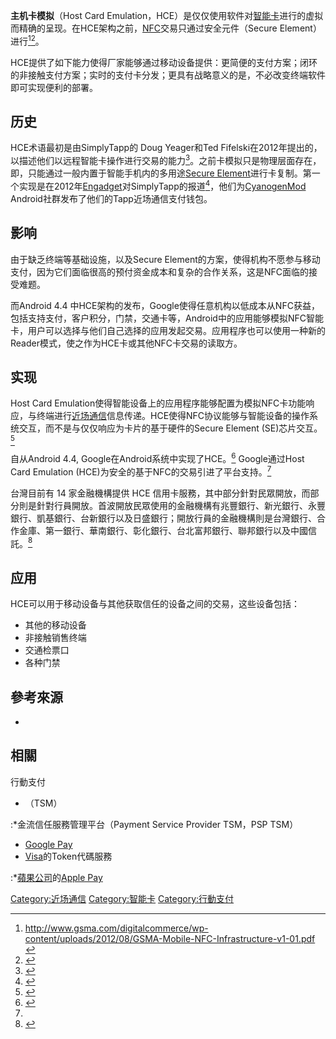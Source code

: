 {{NoteTA|G1=IT}}
'''主机卡模拟'''（Host Card Emulation，HCE）是仅仅使用软件对[[智能卡|智能卡]]进行的虚拟而精确的呈现。在HCE架构之前，[[近场通信|NFC]]交易只通过安全元件（Secure Element）进行<ref>http://www.gsma.com/digitalcommerce/wp-content/uploads/2012/08/GSMA-Mobile-NFC-Infrastructure-v1-01.pdf {{Wayback|url=http://www.gsma.com/digitalcommerce/wp-content/uploads/2012/08/GSMA-Mobile-NFC-Infrastructure-v1-01.pdf |date=20190512035407 }} {{en}}</ref><ref name="android.com-hce">{{cite web | url = https://developer.android.com/guide/topics/connectivity/nfc/hce.html | title = Host-based Card Emulation | accessdate = March 1, 2015 | website = eveloper.android.com | archive-date = 2017-12-05 | archive-url = https://web.archive.org/web/20171205024216/https://developer.android.com/guide/topics/connectivity/nfc/hce.html | dead-url = no }}</ref>。

HCE提供了如下能力使得厂家能够通过移动设备提供：更简便的支付方案；闭环的非接触支付方案；实时的支付卡分发；更具有战略意义的是，不必改变终端软件即可实现便利的部署。

==历史==
HCE术语最初是由SimplyTapp的{{Citation needed |reason=First known reference found in CyanogenMod JellyBean (8.30.2012) code base: http://review.cyanogenmod.org/#/c/21928/2/jni/com_android_nfc_NativeNfcManager.cpp |date=June 2014}} Doug Yeager和Ted Fifelski在2012年提出的，以描述他们以远程智能卡操作进行交易的能力<ref>{{cite web |url=http://www.nfcworld.com/2012/09/19/317966/simplytapp-proposes-secure-elements-in-the-cloud/ |title=SimplyTapp Proposes Secure Elements in the Cloud |date=2012-09-19 |language=en |access-date=2015-12-28 |archive-date=2019-05-14 |archive-url=https://web.archive.org/web/20190514023323/https://www.nfcworld.com/2012/09/19/317966/simplytapp-proposes-secure-elements-in-the-cloud/ }}</ref>。之前卡模拟只是物理层面存在，即，只能通过一般内置于智能手机内的多用途[[Secure_Element|Secure Element]]进行卡复制。第一个实现是在2012年[[Engadget|Engadget]]对SimplyTapp的报道<ref>{{cite web |last=Dent |first=Steve |url=http://www.engadget.com/2012/08/29/cyanogenmod-simplytapp-nfc-payment/ |title=CyanogenMod releases SimplyTapp NFC payment app for CM9, launches CM9.1 |publisher=engadget.com |date=2012-08-29 |accessdate=2014-06-20 |archive-date=2019-05-11 |archive-url=https://web.archive.org/web/20190511104100/http://www.engadget.com/2012/08/29/cyanogenmod-simplytapp-nfc-payment/ }}</ref>{{Failed verification|date=June 2014}}，他们为[[CyanogenMod|CyanogenMod]] Android社群发布了他们的Tapp近场通信支付钱包。

==影响==
由于缺乏终端等基础设施，以及Secure Element的方案，使得机构不愿参与移动支付，因为它们面临很高的预付资金成本和复杂的合作关系，这是NFC面临的接受难题。

而Android 4.4 中HCE架构的发布，Google使得任意机构以低成本从NFC获益，包括支持支付，客户积分，门禁，交通卡等，Android中的应用能够模拟NFC智能卡，用户可以选择与他们自己选择的应用发起交易。应用程序也可以使用一种新的Reader模式，使之作为HCE卡或其他NFC卡交易的读取方。

==实现==
Host Card Emulation使得智能设备上的应用程序能够配置为模拟NFC卡功能响应，与终端进行[[近场通信|近场通信]]信息传递。HCE使得NFC协议能够与智能设备的操作系统交互，而不是与仅仅响应为卡片的基于硬件的Secure Element (SE)芯片交互。<ref name=AndroidKitKatReleaseNotes>{{cite web|title=Android KitKat|url=http://developer.android.com/about/versions/kitkat.html#44-hce|work=Android Developers|publisher=Google|accessdate=2 February 2014|archive-date=2013-10-31|archive-url=https://web.archive.org/web/20131031184317/https://developer.android.com/about/versions/kitkat.html#44-hce|dead-url=no}}</ref>

自从Android 4.4, Google在Android系统中实现了HCE。<ref>{{cite web |url=http://developer.android.com/guide/topics/connectivity/nfc/hce.html |title=Host-based Card Emulation |publisher=Developer.android.com |date= |accessdate=2014-05-11 |archive-date=2022-04-23 |archive-url=https://web.archive.org/web/20220423170537/https://developer.android.com/guide/topics/connectivity/nfc/hce.html }}</ref> Google通过Host Card Emulation (HCE)为安全的基于NFC的交易引进了平台支持。<ref name=AndroidKitKatReleaseNotes />

台灣目前有 14 家金融機構提供 HCE 信用卡服務，其中部分針對民眾開放，而部分則是針對行員開放。首波開放民眾使用的金融機構有兆豐銀行、新光銀行、永豐銀行、凱基銀行、台新銀行以及日盛銀行；開放行員的金融機構則是台灣銀行、合作金庫、第一銀行、華南銀行、彰化銀行、台北富邦銀行、聯邦銀行以及中國信託。<ref>{{cite web |url=https://www.money101.com.tw/blog/%E4%BB%98%E6%AC%BE%E4%B8%8D%E9%9C%80%E5%86%8D%E7%94%A8%E5%AF%A6%E9%AB%94%E5%8D%A1%EF%BC%8C9-%E8%90%AC%E5%80%8B%E6%B6%88%E8%B2%BB%E9%BB%9E%E5%8F%AF%E4%BD%BF%E7%94%A8%E3%80%8Chce-%E8%A1%8C%E5%8B%95 |title=付款不需再用實體卡，9 萬個消費點可使用「HCE 行動支付服務」 |publisher=Money101.com.tw |date= |accessdate=2016-08-04 |archive-date=2020-11-24 |archive-url=https://web.archive.org/web/20201124180254/https://www.money101.com.tw/blog/%E4%BB%98%E6%AC%BE%E4%B8%8D%E9%9C%80%E5%86%8D%E7%94%A8%E5%AF%A6%E9%AB%94%E5%8D%A1%EF%BC%8C9-%E8%90%AC%E5%80%8B%E6%B6%88%E8%B2%BB%E9%BB%9E%E5%8F%AF%E4%BD%BF%E7%94%A8%E3%80%8Chce-%E8%A1%8C%E5%8B%95 }}</ref>

==应用==
HCE可以用于移动设备与其他获取信任的设备之间的交易，这些设备包括：
*其他的移动设备
*非接触销售终端
*交通检票口
*各种门禁

== 參考來源 ==
{{Reflist}}
*{{cite web |url= http://www.techbang.com/posts/20870-graphic-action-visa-payment |title= 理解行動支付的應用及機制：VISA 圖解說明何謂 TSM、HCE、Visa Token |author1= 洪免 |date= 2014-11-18 |accessdate= 2015-12-28 |publisher= [[城邦文化|城邦文化]] |work= T客邦Techbang |archive-date= 2021-05-18 |archive-url= https://web.archive.org/web/20210518082925/https://www.techbang.com/posts/20870-graphic-action-visa-payment }}

== 相關 ==
;行動支付
*{{tsl|en|Trusted service manager|信託服務管理平台}}（TSM）
:*金流信任服務管理平台（Payment Service Provider TSM，PSP TSM）
*[[Google_Pay|Google Pay]]
*[[Visa|Visa]]的Token代碼服務
:*[[蘋果公司|蘋果公司]]的[[Apple_Pay|Apple Pay]]

[[Category:近场通信|Category:近场通信]]
[[Category:智能卡|Category:智能卡]]
[[Category:行動支付|Category:行動支付]]